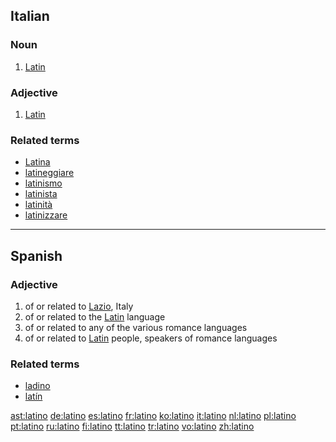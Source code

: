 {{see|Latino}}
==Italian==

===Noun===
{{it-noun|latin|m|o|i}}

# [[Latin]]

===Adjective===
{{it-adj|latin}}

# [[Latin]]

===Related terms===
*[[Latina]]
*[[latineggiare]]
*[[latinismo]]
*[[latinista]]
*[[latinità]]
*[[latinizzare]]

----

==Spanish==

===Adjective===
{{es-adj|feminine=latina}}

# of or related to [[Lazio]], Italy
# of or related to the [[Latin]] language
# of or related to any of the various romance languages
# of or related to [[Latin]] people, speakers of romance languages

===Related terms===
* [[ladino]]
* [[latín]]

[[ast:latino]]
[[de:latino]]
[[es:latino]]
[[fr:latino]]
[[ko:latino]]
[[it:latino]]
[[nl:latino]]
[[pl:latino]]
[[pt:latino]]
[[ru:latino]]
[[fi:latino]]
[[tt:latino]]
[[tr:latino]]
[[vo:latino]]
[[zh:latino]]